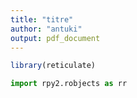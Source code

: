 ```yaml
---
title: "titre"
author: "antuki"
output: pdf_document
---
```


```r
library(reticulate)
```

```python
import rpy2.robjects as rr
```